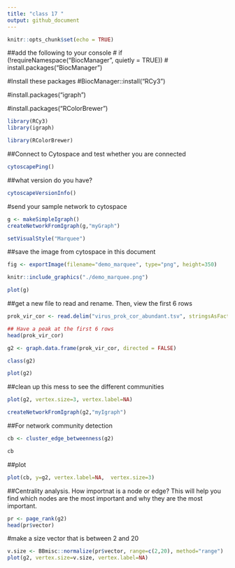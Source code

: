 ```yaml
---
title: "class 17 "
output: github_document
---
```


```r
knitr::opts_chunk$set(echo = TRUE)
```

##add the following to your console 
# if (!requireNamespace("BiocManager", quietly = TRUE))
#    install.packages("BiocManager")

#Install these packages
#BiocManager::install("RCy3")

#install.packages("igraph")

#install.packages("RColorBrewer")

```r
library(RCy3)
library(igraph)
```

```r
library(RColorBrewer)
```

##Connect to Cytospace and test whether you are connected

```r
cytoscapePing()

```

##what version do you have?
```r
cytoscapeVersionInfo()
```

#send your sample network to cytospace
```r
g <- makeSimpleIgraph()
createNetworkFromIgraph(g,"myGraph")
```

```r
setVisualStyle("Marquee")
```


##save the image from cytospace in this document 

```r
fig <- exportImage(filename="demo_marquee", type="png", height=350)
```

```r
knitr::include_graphics("./demo_marquee.png")
```

```r
plot(g)
```


##get a new file to read and rename. Then, view the first 6 rows
```r
prok_vir_cor <- read.delim("virus_prok_cor_abundant.tsv", stringsAsFactors = FALSE)

## Have a peak at the first 6 rows
head(prok_vir_cor)
```



```r
g2 <- graph.data.frame(prok_vir_cor, directed = FALSE)
```

```r
class(g2)
```

```r
plot(g2)
```

##clean up this mess to see the different communities

```r
plot(g2, vertex.size=3, vertex.label=NA)
```


```r
createNetworkFromIgraph(g2,"myIgraph")
```

##For network community detection

```r
cb <- cluster_edge_betweenness(g2)
```

```r
cb
```

##plot 

```r
plot(cb, y=g2, vertex.label=NA,  vertex.size=3)
```

##Centrality analysis. How importnat is a node or edge? This will help you find which nodes are the most important and why they are the most important. 

```r
pr <- page_rank(g2)
head(pr$vector)
```

#make a size vector that is between 2 and 20 
```r
v.size <- BBmisc::normalize(pr$vector, range=c(2,20), method="range")
plot(g2, vertex.size=v.size, vertex.label=NA)
```

